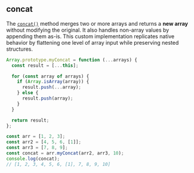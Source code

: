 
## concat

The [`concat()`](https://developer.mozilla.org/en-US/docs/Web/JavaScript/Reference/Global_Objects/Array/concat) method
merges two or more arrays and returns a **new array** without modifying the original.
It also handles non-array values by appending them as-is. This custom implementation replicates native behavior by
flattening one level of array input while preserving nested structures.

```js
Array.prototype.myConcat = function (...arrays) {
  const result = [...this];

  for (const array of arrays) {
    if (Array.isArray(array)) {
      result.push(...array);
    } else {
      result.push(array);
    }
  }

  return result;
};

const arr = [1, 2, 3];
const arr2 = [4, 5, 6, [1]];
const arr3 = [7, 8, 9];
const concat = arr.myConcat(arr2, arr3, 10);
console.log(concat);
// [1, 2, 3, 4, 5, 6, [1], 7, 8, 9, 10]
```
